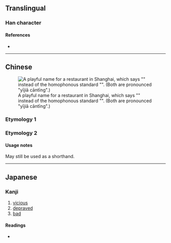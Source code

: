 {{also|歹}}
{{character info/new}}
==Translingual==
{{stroke order|type=animate}}

===Han character===
{{Han char|rn=78|rad=歹|as=01|sn=5|four=|canj=YNI|ids=⿱[[卜|⺊]][[夕]]}}

====References====
* {{Han ref|kx=0578.180|dkj=16362|dj=0970.020|hdz=21379.150|uh=6B7A|ud=27514}}

----

==Chinese==
[[File:上海市杨浦区国定路504弄（靠近大学路）-一佳歺厅.JPG|thumb|A playful name for a restaurant in Shanghai, which says "{{l|zh|一}}{{l|zh|佳}}{{l|zh|歺厅}}" instead of the homophonous standard "{{l|zh|一家}}{{l|zh|餐廳|餐厅}}". (Both are pronounced "yījiā cāntīng".)]]

===Etymology 1===
{{zh-see|歹|v|bone remnants}}

===Etymology 2===
{{zh-see|餐|ss}}

====Usage notes====
May still be used as a shorthand.

----

==Japanese==

===Kanji===
{{ja-kanji|grade=|rs=歹01}}

# [[vicious]]
# [[depraved]]
# [[bad]]

====Readings====
* {{ja-readings|on=がつ}}